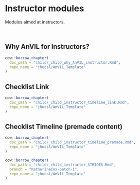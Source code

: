 # Instructor modules

Modules aimed at instructors.
 
<br>
 
## Why AnVIL for Instructors?

:::: {.borrowed_chunk}
```r
cow::borrow_chapter(
  doc_path = "child/_child_why_AnVIL_instructor.Rmd",
  repo_name = "jhudsl/AnVIL_Template"
)
```
::::

## Checklist Link

:::: {.borrowed_chunk}
```r
cow::borrow_chapter(
  doc_path = "child/_child_instructor_timeline_link.Rmd",
  repo_name = "jhudsl/AnVIL_Template"
)
```
::::

## Checklist Timeline (premade content)

:::: {.borrowed_chunk}
```r
cow::borrow_chapter(
  doc_path = "child/_child_instructor_timeline_premade.Rmd",
  repo_name = "jhudsl/AnVIL_Template"
)
```
::::

:::: {.borrowed_chunk}
```r
cow::borrow_chapter(
  doc_path = "child/_child_instructor_STRIDES.Rmd",
  branch = "KatherineCox-patch-1",
  repo_name = "jhudsl/AnVIL_Template"
)
```
::::
